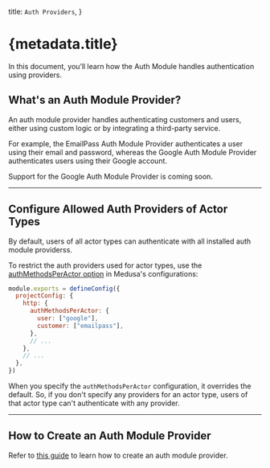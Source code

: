   title: `Auth Providers`,
}

# {metadata.title}

In this document, you’ll learn how the Auth Module handles authentication using providers.

## What's an Auth Module Provider?

An auth module provider handles authenticating customers and users, either using custom logic or by integrating a third-party service.

For example, the EmailPass Auth Module Provider authenticates a user using their email and password, whereas the Google Auth Module Provider authenticates users using their Google account.

<Note type="soon">

Support for the Google Auth Module Provider is coming soon.

</Note>

---

## Configure Allowed Auth Providers of Actor Types

By default, users of all actor types can authenticate with all installed auth module providerss.

To restrict the auth providers used for actor types, use the [authMethodsPerActor option](/references/medusa-config#http-authMethodsPerActor-1-3) in Medusa's configurations:

```js title="medusa-config.js"
module.exports = defineConfig({
  projectConfig: {
    http: {
      authMethodsPerActor: {
        user: ["google"],
        customer: ["emailpass"],
      },
      // ...
    },
    // ...
  },
})
```

<Note title="Important">

When you specify the `authMethodsPerActor` configuration, it overrides the default. So, if you don't specify any providers for an actor type, users of that actor type can't authenticate with any provider.

</Note>

---

## How to Create an Auth Module Provider

Refer to [this guide](/references/auth/provider) to learn how to create an auth module provider.
